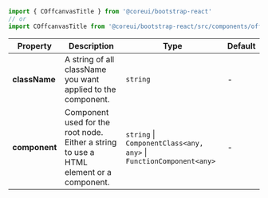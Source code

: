 
```jsx
import { COffcanvasTitle } from '@coreui/bootstrap-react'
// or
import COffcanvasTitle from '@coreui/bootstrap-react/src/components/offcanvas/COffcanvasTitle'
```

| Property | Description | Type | Default |
| --- | --- | --- | --- |
| **className** | A string of all className you want applied to the component. | `string` | - |
| **component** | Component used for the root node. Either a string to use a HTML element or a component. | `string` \| `ComponentClass<any, any>` \| `FunctionComponent<any>` | - |
